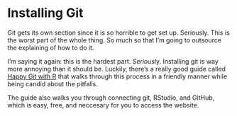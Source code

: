 # Installing Git

Git gets its own section since it is so horrible to get set up. Seriously. This is the worst part of the whole thing. So much so that I'm going to outsource the explaining of how to do it.

I'm saying it again: this is the hardest part. *Seriousl*y. Installing git is way more annoying than it should be. Luckily, there's a really good guide called [Happy Git with R](https://happygitwithr.com/install-intro.html) that walks through this process in a friendly manner while being candid about the pitfalls.

The guide also walks you through connecting git, RStudio, and GitHub, which is easy, free, and neccesary for you to access the website.
